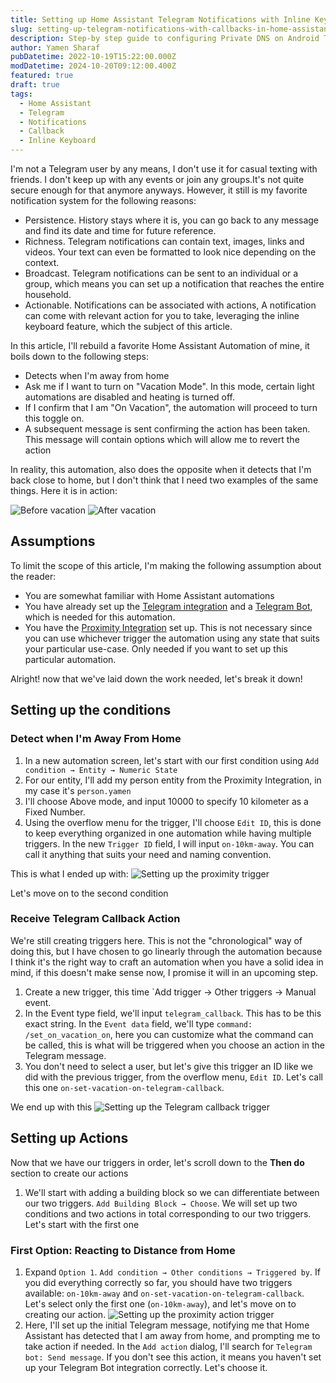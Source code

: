 ```yaml
---
title: Setting up Home Assistant Telegram Notifications with Inline Keyboard and Callbacks.
slug: setting-up-telegram-notifications-with-callbacks-in-home-assistant
description: Step-by step guide to configuring Private DNS on Android TV
author: Yamen Sharaf
pubDatetime: 2022-10-19T15:22:00.000Z
modDatetime: 2024-10-20T09:12:00.400Z
featured: true
draft: true
tags:
  - Home Assistant
  - Telegram
  - Notifications
  - Callback
  - Inline Keyboard
---
```



I'm not a Telegram user by any means, I don't use it for casual texting with friends. I don't keep up with any events or join any groups.It's not quite secure enough for that anymore anyways. However, it still is my favorite notification system for the following reasons:

- Persistence. History stays where it is, you can go back to any message and find its date and time for future reference.
- Richness. Telegram notifications can contain text, images, links and videos. Your text can even be formatted to look nice depending on the context.
- Broadcast. Telegram notifications can be sent to an individual or a group, which means you can set up a notification that reaches the entire household.
- Actionable. Notifications can be associated with actions, A notification can come with relevant action for you to take, leveraging the inline keyboard feature, which the subject of this article.

In this article, I'll rebuild a favorite Home Assistant Automation of mine, it boils down to the following steps:

- Detects when I'm away from home
- Ask me if I want to turn on "Vacation Mode". In this mode, certain light automations are disabled and heating is turned off.
- If I confirm that I am "On Vacation", the automation will proceed to turn this toggle on.
- A subsequent message is sent confirming the action has been taken. This message will contain options which will allow me to revert the action

In reality, this automation, also does the opposite when it detects that I'm back close to home, but I don't think that I need two examples of the same things. Here it is in action:

![Before vacation](@assets/images/ha-telegram-callback/ha_telegram_callback_auto_before_vacation.png)
![After vacation](@assets/images/ha-telegram-callback/ha_telegram_callback_auto_after_vacation.png)

## Assumptions

To limit the scope of this article, I'm making the following assumption about the reader:

- You are somewhat familiar with Home Assistant automations
- You have already set up the [Telegram integration](https://www.home-assistant.io/integrations/telegram/) and a [Telegram Bot](https://www.home-assistant.io/integrations/telegram_bot/), which is needed for this automation.
- You have the [Proximity Integration](https://www.home-assistant.io/integrations/proximity) set up. This is not necessary since you can use whichever trigger the automation using any state that suits your particular use-case. Only needed if you want to set up this particular automation.

Alright! now that we've laid down the work needed, let's break it down!

## Setting up the conditions

### Detect when I'm Away From Home

1. In a new automation screen, let's start with our first condition using `Add condition → Entity → Numeric State`
2. For our entity, I'll add my person entity from the Proximity Integration, in my case it's `person.yamen`
3. I'll choose Above mode, and input 10000 to specify 10 kilometer as a Fixed Number.
4. Using the overflow menu for the trigger, I'll choose `Edit ID`, this is done to keep everything organized in one automation while having multiple triggers. In the new `Trigger ID` field, I will input `on-10km-away`. You can call it anything that suits your need and naming convention.

This is what I ended up with:
![Setting up the proximity trigger](@assets/images/ha-telegram-callback/ha_automation_trigger_proximity.png)

Let's move on to the second condition

### Receive Telegram Callback Action

We're still creating triggers here. This is not the "chronological" way of doing this, but I have chosen to go linearly through the automation because I think it's the right way to craft an automation when you have a solid idea in mind, if this doesn't make sense now, I promise it will in an upcoming step.

1. Create a new trigger, this time `Add trigger → Other triggers → Manual event.
2. In the Event type field, we'll input `telegram_callback`. This has to be this exact string.
   In the `Event data` field, we'll type `command: /set_on_vacation_on`, here you can customize what the command can be called, this is what will be triggered when you choose an action in the Telegram message.
3. You don't need to select a user, but let's give this trigger an ID like we did with the previous trigger, from the overflow menu, `Edit ID`. Let's call this one `on-set-vacation-on-telegram-callback`.

We end up with this
![Setting up the Telegram callback trigger](@assets/images/ha-telegram-callback/ha_automation_trigger_telegram_callback.png)

## Setting up Actions

Now that we have our triggers in order, let's scroll down to the **Then do** section to create our actions

1. We'll start with adding a building block so we can differentiate between our two triggers. `Add Building Block → Choose`. We will set up two conditions and two actions in total corresponding to our two triggers. Let's start with the first one

### First Option: Reacting to Distance from Home

1. Expand `Option 1`. `Add condition → Other conditions → Triggered by`. If you did everything correctly so far, you should have two triggers available: `on-10km-away` and `on-set-vacation-on-telegram-callback`. Let's select only the first one (`on-10km-away`), and let's move on to creating our action.
   ![Setting up the proximity action trigger](@assets/images/ha-telegram-callback/ha_automation_action_trigger_proximity.png)
2. Here, I'll set up the initial Telegram message, notifying me that Home Assistant has detected that I am away from home, and prompting me to take action if needed. In the `Add action` dialog, I'll search for `Telegram bot: Send message`. If you don't see this action, it means you haven't set up your Telegram Bot integration correctly. Let's choose it.
